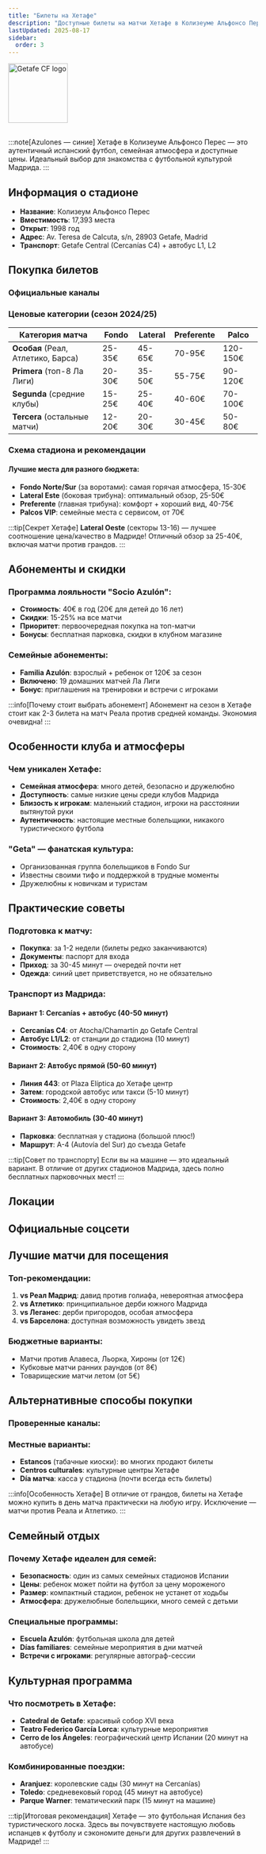 ```yaml
---
title: "Билеты на Хетафе"
description: "Доступные билеты на матчи Хетафе в Колизеуме Альфонсо Перес — настоящий испанский футбол без переплат"
lastUpdated: 2025-08-17
sidebar:
  order: 3
---
```



<img src="/teams/football/getafe.svg" alt="Getafe CF logo" width="120" height="120" style="margin: 0 0 16px 0" />

:::note[Azulones — синие]
Хетафе в Колизеуме Альфонсо Перес — это аутентичный испанский футбол, семейная атмосфера и доступные цены. Идеальный выбор для знакомства с футбольной культурой Мадрида.
:::

## Информация о стадионе

- **Название**: Колизеум Альфонсо Перес  
- **Вместимость**: 17,393 места
- **Открыт**: 1998 год
- **Адрес**: Av. Teresa de Calcuta, s/n, 28903 Getafe, Madrid
- **Транспорт**: Getafe Central (Cercanías C4) + автобус L1, L2

## Покупка билетов

### Официальные каналы

<CardGrid>
  <LinkCard title="Официальный сайт Getafe CF" href="https://www.getafecf.com/entradas" />
  <LinkCard title="Taquillas del estadio" href="https://maps.app.goo.gl/K3Ym8F4N7Tz6X9J7A" />
  <LinkCard title="Tienda oficial" href="https://www.getafecf.com/tienda" />
</CardGrid>

### Ценовые категории (сезон 2024/25)

| Категория матча | Fondo | Lateral | Preferente | Palco |
|----------------|-------|---------|------------|-------|
| **Особая** (Реал, Атлетико, Барса) | 25-35€ | 45-65€ | 70-95€ | 120-150€ |
| **Primera** (топ-8 Ла Лиги) | 20-30€ | 35-50€ | 55-75€ | 90-120€ |
| **Segunda** (средние клубы) | 15-25€ | 25-40€ | 40-60€ | 70-100€ |
| **Tercera** (остальные матчи) | 12-20€ | 20-30€ | 30-45€ | 50-80€ |

### Схема стадиона и рекомендации

#### Лучшие места для разного бюджета:

- **Fondo Norte/Sur** (за воротами): самая горячая атмосфера, 15-30€
- **Lateral Este** (боковая трибуна): оптимальный обзор, 25-50€
- **Preferente** (главная трибуна): комфорт + хороший вид, 40-75€
- **Palcos VIP**: семейные места с сервисом, от 70€

:::tip[Секрет Хетафе]
**Lateral Oeste** (секторы 13-16) — лучшее соотношение цена/качество в Мадриде! Отличный обзор за 25-40€, включая матчи против грандов.
:::

## Абонементы и скидки

### Программа лояльности "Socio Azulón":

- **Стоимость**: 40€ в год (20€ для детей до 16 лет)
- **Скидки**: 15-25% на все матчи
- **Приоритет**: первоочередная покупка на топ-матчи
- **Бонусы**: бесплатная парковка, скидки в клубном магазине

### Семейные абонементы:
- **Familia Azulón**: взрослый + ребенок от 120€ за сезон
- **Включено**: 19 домашних матчей Ла Лиги
- **Бонус**: приглашения на тренировки и встречи с игроками

:::info[Почему стоит выбрать абонемент]
Абонемент на сезон в Хетафе стоит как 2-3 билета на матч Реала против средней команды. Экономия очевидна!
:::

## Особенности клуба и атмосферы

### Чем уникален Хетафе:

- **Семейная атмосфера**: много детей, безопасно и дружелюбно
- **Доступность**: самые низкие цены среди клубов Мадрида
- **Близость к игрокам**: маленький стадион, игроки на расстоянии вытянутой руки
- **Аутентичность**: настоящие местные болельщики, никакого туристического футбола

### "Geta" — фанатская культура:
- Организованная группа болельщиков в Fondo Sur
- Известны своими тифо и поддержкой в трудные моменты
- Дружелюбны к новичкам и туристам

## Практические советы

### Подготовка к матчу:

- **Покупка**: за 1-2 недели (билеты редко заканчиваются)
- **Документы**: паспорт для входа
- **Приход**: за 30-45 минут — очередей почти нет
- **Одежда**: синий цвет приветствуется, но не обязательно

### Транспорт из Мадрида:

#### Вариант 1: Cercanías + автобус (40-50 минут)
- **Cercanías C4**: от Atocha/Chamartín до Getafe Central
- **Автобус L1/L2**: от станции до стадиона (10 минут)
- **Стоимость**: 2,40€ в одну сторону

#### Вариант 2: Автобус прямой (50-60 минут)
- **Линия 443**: от Plaza Elíptica до Хетафе центр  
- **Затем**: городской автобус или такси (5-10 минут)
- **Стоимость**: 2,40€ в одну сторону

#### Вариант 3: Автомобиль (30-40 минут)
- **Парковка**: бесплатная у стадиона (большой плюс!)
- **Маршрут**: A-4 (Autovía del Sur) до съезда Getafe

:::tip[Совет по транспорту]
Если вы на машине — это идеальный вариант. В отличие от других стадионов Мадрида, здесь полно бесплатных парковочных мест!
:::

## Локации

<CardGrid>
  <LinkCard title="Coliseum Alfonso Pérez (карта)" href="https://maps.google.com/?q=Coliseum+Alfonso+P%C3%A9rez" />
  <LinkCard title="Билетные кассы стадиона (карта)" href="https://maps.app.goo.gl/K3Ym8F4N7Tz6X9J7A" />
</CardGrid>

## Официальные соцсети

<CardGrid>
  <LinkCard title="X (Twitter)" href="https://x.com/GetafeCF" />
  <LinkCard title="Instagram" href="https://instagram.com/getafecf" />
  <LinkCard title="Facebook" href="https://facebook.com/GetafeCF" />
  <LinkCard title="TikTok" href="https://www.tiktok.com/@getafecf" />
  <LinkCard title="YouTube" href="https://youtube.com/@GetafeCF" />
</CardGrid>

## Лучшие матчи для посещения

### Топ-рекомендации:

1. **vs Реал Мадрид**: давид против голиафа, невероятная атмосфера
2. **vs Атлетико**: принципиальное дерби южного Мадрида  
3. **vs Леганес**: дерби пригородов, особая атмосфера
4. **vs Барселона**: доступная возможность увидеть звезд

### Бюджетные варианты:
- Матчи против Алавеса, Льорка, Хироны (от 12€)
- Кубковые матчи ранних раундов (от 8€)
- Товарищеские матчи летом (от 5€)

## Альтернативные способы покупки

### Проверенные каналы:

<CardGrid>
  <LinkCard title="Entradas.com" href="https://www.entradas.com/" />
  <LinkCard title="El Corte Inglés" href="https://www.elcorteingles.es/entradas/" />
  <LinkCard title="Taquilla.com" href="https://www.taquilla.com/" />
</CardGrid>

### Местные варианты:
- **Estancos** (табачные киоски): во многих продают билеты
- **Centros culturales**: культурные центры Хетафе
- **Día матча**: касса у стадиона (почти всегда есть билеты)

:::info[Особенность Хетафе]
В отличие от грандов, билеты на Хетафе можно купить в день матча практически на любую игру. Исключение — матчи против Реала и Атлетико.
:::

## Семейный отдых

### Почему Хетафе идеален для семей:

- **Безопасность**: один из самых семейных стадионов Испании
- **Цены**: ребенок может пойти на футбол за цену мороженого
- **Размер**: компактный стадион, ребенок не устанет от ходьбы
- **Атмосфера**: дружелюбные болельщики, много семей с детьми

### Специальные программы:
- **Escuela Azulón**: футбольная школа для детей
- **Días familiares**: семейные мероприятия в дни матчей
- **Встречи с игроками**: регулярные автограф-сессии

## Культурная программа

### Что посмотреть в Хетафе:

- **Catedral de Getafe**: красивый собор XVI века  
- **Teatro Federico García Lorca**: культурные мероприятия
- **Cerro de los Ángeles**: географический центр Испании (20 минут на автобусе)

### Комбинированные поездки:
- **Aranjuez**: королевские сады (30 минут на Cercanías)
- **Toledo**: средневековый город (45 минут на автобусе)
- **Parque Warner**: тематический парк (15 минут на машине)

:::tip[Итоговая рекомендация]
Хетафе — это футбольная Испания без туристического лоска. Здесь вы почувствуете настоящую любовь испанцев к футболу и сэкономите деньги для других развлечений в Мадриде!
:::
